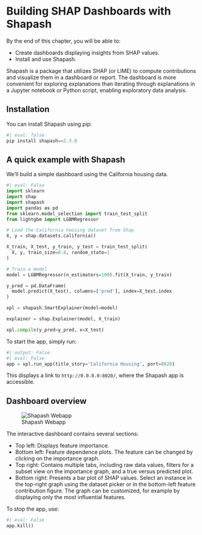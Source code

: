 # Building SHAP Dashboards with Shapash {#dashboard}

::: {.callout-tip appearance="simple"}

By the end of this chapter, you will be able to:

- Create dashboards displaying insights from SHAP values.
- Install and use Shapash.

:::

Shapash is a package that utilizes SHAP (or LIME) to compute contributions and visualize them in a dashboard or report.
The dashboard is more convenient for exploring explanations than iterating through explanations in a Jupyter notebook or Python script, enabling exploratory data analysis.

## Installation

You can install Shapash using pip:

```python
#| eval: false
pip install shapash==2.3.0
```

## A quick example with Shapash

We'll build a simple dashboard using the California housing data.

```python
#| eval: False
import sklearn
import shap
import shapash
import pandas as pd
from sklearn.model_selection import train_test_split
from lightgbm import LGBMRegressor

# Load the California housing dataset from Shap
X, y = shap.datasets.california()

X_train, X_test, y_train, y_test = train_test_split(
  X, y, train_size=0.8, random_state=1
)

# Train a model
model = LGBMRegressor(n_estimators=100).fit(X_train, y_train)

y_pred = pd.DataFrame(
  model.predict(X_test), columns=['pred'], index=X_test.index
)

xpl = shapash.SmartExplainer(model=model)

explainer = shap.Explainer(model, X_train)

xpl.compile(y_pred=y_pred, x=X_test)
```

To start the app, simply run:

```python
#| output: False
#| eval: False
app = xpl.run_app(title_story='California Housing', port=8020)
```

This displays a link to `http://0.0.0.0:8020/`, where the Shapash app is accessible.

## Dashboard overview

![Shapash Webapp](images/shapash.jpg)

The interactive dashboard contains several sections:

- Top left: Displays feature importance.
- Bottom left: Feature dependence plots. The feature can be changed by clicking on the importance graph.
- Top right: Contains multiple tabs, including raw data values, filters for a subset view on the importance graph, and a true versus predicted plot.
- Bottom right: Presents a bar plot of SHAP values. Select an instance in the top-right graph using the dataset picker or in the bottom-left feature contribution figure. The graph can be customized, for example by displaying only the most influential features.

To stop the app, use:

```python
#| eval: False
app.kill()
```

